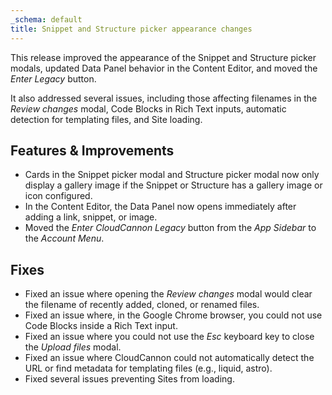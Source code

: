 ```yaml
---
_schema: default
title: Snippet and Structure picker appearance changes
---
```

This release improved the appearance of the Snippet and Structure picker modals, updated Data Panel behavior in the Content Editor, and moved the *Enter Legacy* button.

It also addressed several issues, including those affecting filenames in the *Review changes* modal, Code Blocks in Rich Text inputs, automatic detection for templating files, and Site loading.

## Features & Improvements

* Cards in the Snippet picker modal and Structure picker modal now only display a gallery image if the Snippet or Structure has a gallery image or icon configured.
* In the Content Editor, the Data Panel now opens immediately after adding a link, snippet, or image.
* Moved the *Enter CloudCannon Legacy* button from the *App Sidebar* to the *Account Menu*.

## Fixes

* Fixed an issue where opening the *Review changes* modal would clear the filename of recently added, cloned, or renamed files.
* Fixed an issue where, in the Google Chrome browser, you could not use Code Blocks inside a Rich Text input.
* Fixed an issue where you could not use the *Esc* keyboard key to close the *Upload files* modal.
* Fixed an issue where CloudCannon could not automatically detect the URL or find metadata for templating files (e.g., liquid, astro).
* Fixed several issues preventing Sites from loading.